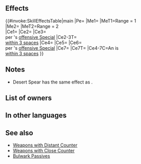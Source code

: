 {{Weapon Infobox
|tagid=SID_闘いの熱砂の槍
|intID=4334
|image=wep_lc179
|exclusive=1
|weaponType=Lance
|cost=400
|might=16
|range=1
|cooldown=-1
|effect=Accelerates Special trigger (cooldown count-1). Unit can counterattack regardless of foe's range.<br><br>Foes with Range = 1 cannot move through spaces adjacent to unit (does not affect foes with Pass skills). Foes with Range = 2 cannot move through spaces within 2 spaces of unit (does not affect foes with Pass skills).<br><br>For allies within 3 spaces of unit, grants Spd/Def+4 during combat, and also, when foe's attack triggers foe's Special, reduces damage from foe's attacks by 10 during that ally's combat (excluding area-of-effect Specials).<br><br>If unit is within 3 spaces of an ally, grants bonus to unit's Atk/Spd/Def/Res = 5 + 15% of unit's Def at start of combat, and neutralizes foe's bonuses (from skills like Fortify, Rally, etc.) during combat, and also, when foe's attack triggers foe's Special, reduces damage from foe's attacks by 10 during combat (excluding area-of-effect Specials).
|required=Silver Lance
|properties=random_owner
}}
==Effects==
{{#invoke:SkillEffectsTable|main
|Pe={{Eft|Accelerates Special}}
|Me1={{Eft|Obstruct|[[adjacent]] to {{Tgt|Unit}}}}
|MeT1=Range = 1<br>{{Tgt|Foes}}
|Me2={{Eft|Obstruct|[[within 2 spaces]] of {{Tgt|Unit}}}}
|MeT2=Range = 2<br>{{Tgt|Foes}}
|Ce1={{Eft|Distant Counter}}
|Ce2={{Eft|Temporary buffs|Spd/Def|4}}
|Ce3={{Eft|Damage Reduction|10}}<br>per {{Tgt|Foe}}'s [[offensive Special]]
|Ce2-3T={{Tgt|Allies}}<br>[[within 3 spaces]]
|Ce4={{Eft|Temporary buffs|Atk/Spd/Def/Res|5}}
|Ce5={{Eft|Temporary buffs|Atk/Spd/Def/Res|15% of {{Tgt|Unit}}'s Def<br>at start of combat}}
|Ce6={{Eft|Damage Reduction|10}}<br>per {{Tgt|Foe}}'s [[offensive Special]]
|Ce7={{Eft|Neutralize Bonus}}
|Ce7T={{Tgt|Foe}}
|Ce4-7C=An {{Tgt|Ally}} is<br>[[within 3 spaces]]
}}
==Notes==
* Desert Spear has the same effect as {{St|Distant Counter}}.
{{Obstruct notes}}
{{Temporary buffs}}
{{FlatDamageReduction|10}}
{{AlliesCombatEffect|temporary buffs and damage reduction}}
{{At start of combat}}
{{Bonus neutralization}}
==List of owners==
{{Skill Hero List}}
==In other languages==
{{OtherLanguages
|japanese=
|german=
|spanishEU=
|spanishLA=
|french=
|italian=
|chineseTW=
|portuguese=
}}
==See also==
{{See also skills|cond=Description LIKE '%foe%cannot move through spaces%unit%' AND WikiName NOT LIKE '%Bulwark%' OR Description LIKE '%foe_s attack triggers foe_s Special%reduces damage from foe_s attacks%' AND Exclusive='1'}}
* [[Weapons with Distant Counter]]
* [[Weapons with Close Counter]]
* [[Bulwark Passives]]
{{Weapons Navbox}}